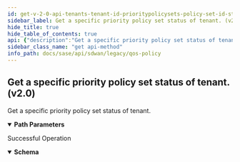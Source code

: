 ```yaml
---
id: get-v-2-0-api-tenants-tenant-id-prioritypolicysets-policy-set-id-status
sidebar_label: Get a specific priority policy set status of tenant. (v2.0)
hide_title: true
hide_table_of_contents: true
api: {"description":"Get a specific priority policy set status of tenant.","operationId":"get-v2.0-api-tenants-tenant_id-prioritypolicysets-policy_set_id-status","parameters":[{"description":"Tenant Id","in":"path","name":"tenant_id","required":true,"schema":{"description":"Tenant Id","type":"string"}},{"description":"Priority Policy Set Id","in":"path","name":"policy_set_id","required":true,"schema":{"description":"Policy Set Id","type":"string"}}],"responses":{"200":{"content":{"application/json":{"schema":{"properties":{"id":{"description":"Id","type":"string"},"policy_req_state":{"description":"Policy Req State","enum":["POLICY_REQ_PENDING","POLICY_CREATE_INPROGRESS","POLICY_CREATE_COMPLETE","POLICY_REPLICATE","POLICY_CREATE_FAILED","POLICY_REQ_COMPLETE"],"type":"string"},"policyset_id":{"description":"Policyset Id","type":"string"}}}}},"description":"Successful Operation"}},"tags":["QOS Policy"],"method":"get","path":"/v2.0/api/tenants/{tenant_id}/prioritypolicysets/{policy_set_id}/status","info":{"contact":{},"description":"List of APIs used to manage the QoS policies.","title":"QOS Policy","version":"Latest"},"postman":{"name":"Get a specific priority policy set status of tenant. (v2.0)","description":{"content":"Get a specific priority policy set status of tenant.","type":"text/plain"},"url":{"path":["v2.0","api","tenants",":tenant_id","prioritypolicysets",":policy_set_id","status"],"host":["{{baseUrl}}"],"query":[],"variable":[{"disabled":false,"description":{"content":"(Required) Tenant Id","type":"text/plain"},"type":"any","value":"","key":"tenant_id"},{"disabled":false,"description":{"content":"(Required) Priority Policy Set Id","type":"text/plain"},"type":"any","value":"","key":"policy_set_id"}]},"header":[{"key":"Accept","value":"application/json"}],"method":"GET"}}
sidebar_class_name: "get api-method"
info_path: docs/sase/api/sdwan/legacy/qos-policy
---
```



## Get a specific priority policy set status of tenant. (v2.0)



Get a specific priority policy set status of tenant.

<details style={{"marginBottom":"1rem"}} data-collapsed={false} open={true}><summary style={{}}><strong>Path Parameters</strong></summary><div><ul><ParamsItem className={"paramsItem"} param={{"description":"Tenant Id","in":"path","name":"tenant_id","required":true,"schema":{"description":"Tenant Id","type":"string"}}}></ParamsItem><ParamsItem className={"paramsItem"} param={{"description":"Priority Policy Set Id","in":"path","name":"policy_set_id","required":true,"schema":{"description":"Policy Set Id","type":"string"}}}></ParamsItem></ul></div></details><div><ApiTabs><TabItem label={"200"} value={"200"}><div>

Successful Operation

</div><div><MimeTabs groupId={"mime-type"}><TabItem label={"application/json"} value={"application/json"}><SchemaTabs groupId={"schema-tabs"}><TabItem label={"Schema"} value={"Schema"}><details style={{}} data-collapsed={false} open={true}><summary style={{"textAlign":"left"}}><strong>Schema</strong></summary><div style={{"textAlign":"left","marginLeft":"1rem"}}></div><ul style={{"marginLeft":"1rem"}}><SchemaItem collapsible={false} name={"id"} required={false} schemaDescription={"Id"} schemaName={"string"} qualifierMessage={undefined} defaultValue={undefined}></SchemaItem><SchemaItem collapsible={false} name={"policy_req_state"} required={false} schemaDescription={"Policy Req State"} schemaName={"string"} qualifierMessage={"**Possible values:** [`POLICY_REQ_PENDING`, `POLICY_CREATE_INPROGRESS`, `POLICY_CREATE_COMPLETE`, `POLICY_REPLICATE`, `POLICY_CREATE_FAILED`, `POLICY_REQ_COMPLETE`]"} defaultValue={undefined}></SchemaItem><SchemaItem collapsible={false} name={"policyset_id"} required={false} schemaDescription={"Policyset Id"} schemaName={"string"} qualifierMessage={undefined} defaultValue={undefined}></SchemaItem></ul></details></TabItem><TabItem label={"Example (from schema)"} value={"Example (from schema)"}><ResponseSamples responseExample={"{\n  \"id\": \"string\",\n  \"policy_req_state\": \"POLICY_REQ_PENDING\",\n  \"policyset_id\": \"string\"\n}"} language={"json"}></ResponseSamples></TabItem></SchemaTabs></TabItem></MimeTabs></div></TabItem></ApiTabs></div>
      